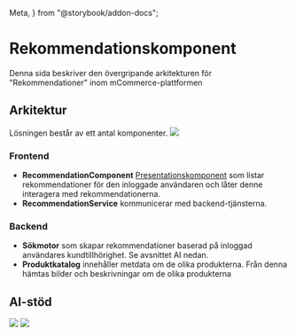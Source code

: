   Meta,
} from "@storybook/addon-docs";


<Meta title="Komponenter/Experiment/Recommendation/Designförslag" />

# Rekommendationskomponent

Denna sida beskriver den övergripande arkitekturen för "Rekommendationer" inom mCommerce-plattformen

## Arkitektur

Lösningen består av ett antal komponenter.
<img src={arch_imagefile} />

### Frontend
* **RecommendationComponent** [Presentationskomponent](?path=/story/experiment-recommendation--kartskikt)
som listar rekommendationer för den inloggade användaren och låter denne interagera med rekommendationerna.
* **RecommendationService** kommunicerar med backend-tjänsterna.

### Backend
* **Sökmotor** som skapar rekommendationer baserad på inloggad användares kundtillhörighet.
Se avsnittet AI nedan.
* **Produktkatalog** innehåller metdata om de olika produkterna. Från denna hämtas bilder och beskrivningar om de
olika produkterna

## AI-stöd
<img src={ai_imagefile} />
<img src={ai_kluster_imagefile} />
